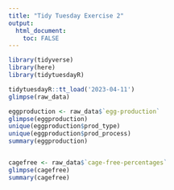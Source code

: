 ```yaml
---
title: "Tidy Tuesday Exercise 2"
output: 
  html_document:
    toc: FALSE
---
```


```r
library(tidyverse)
library(here)
library(tidytuesdayR)
```


```r
tidytuesdayR::tt_load('2023-04-11')
glimpse(raw_data)
```
```r
eggproduction <- raw_data$`egg-production`
glimpse(eggproduction)
unique(eggproduction$prod_type)
unique(eggproduction$prod_process)
summary(eggproduction)


cagefree <- raw_data$`cage-free-percentages`
glimpse(cagefree)
summary(cagefree)
```

